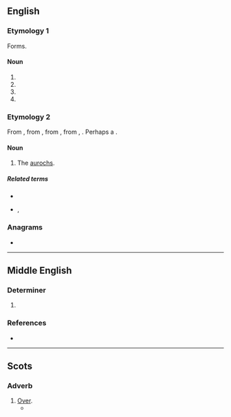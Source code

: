 ==English==

{{rfp|en}}

===Etymology 1===
Forms.

====Noun====
{{en-noun}}

# {{obsolete form of|en|hour}}
# {{obsolete form of|en|oar}}
# {{obsolete form of|en|ore}}
# {{obsolete form of|en|our}}

===Etymology 2===
From {{inh|en|enm|oure}}, from {{inh|en|ang|ūr}}, from {{inh|en|gmw-pro|*ūr}}, from {{inh|en|gem-pro|*ūraz}}, {{m|en|gem-pro|*ūrô}}. Perhaps a {{doublet|en|ure|urus|nocap=1}}.

====Noun====
{{en-noun}}

# {{lb|en|obsolete}} The [[aurochs]].
#: {{rfquotek|en|Edmund Spenser}}

=====Related terms=====
* {{l|en|aurochs}}
* {{l|en|ure}}, {{l|en|urus}} {{q|perhaps related}}

===Anagrams===
* {{anagrams|en|a=eorw|Rowe|WORE|ower|wore}}

----

==Middle English==

===Determiner===
{{head|enm|determiner}}

# {{alt form|enm|oure}}

===References===
* {{R:MED Online|entry= our(e (pron.)  |id=MED31082 |accessdate=11 May 2018}}

----

==Scots==

===Adverb===
{{sco-adv}}

# [[over|Over]].
#* {{quote-book|sco|author=Robert Burns|authorlink=Robert Burns|chapter=On a Scotch Bard Gone to the West Indies|title=[[w:Kilmarnock volume|Poems, Chiefly in the Scottish Dialect]]|location=Kilmarnock, East Ayrshire|publisher=Printed by John Wilson|date=31 July 1786|oclc=922031953|newversion=reprinted|location2=Kilmarnock|publisher2=James McKie|year2=March 1867|page2=184|pageurl2=https://archive.org/stream/poemschieflyinsc00burnuoft#page/184/mode/1up/|oclc2=367976637|passage=Fareweel, my ''rhyme-compoſing billie''! / Your native ſoil was right ill-willie; / But may ye flouriſh like a lily, / Now bonilie! / I'll toaſt ye in my hindmoſt ''gillie'', / Tho' '''owre''' the Sea!}}